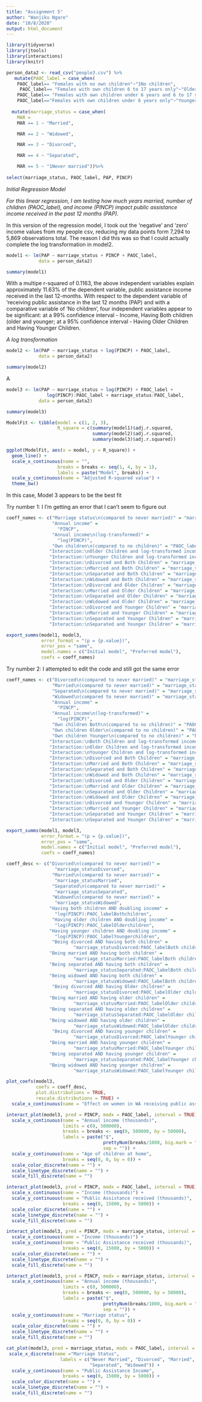 ```yaml
---
title: "Assignment 5"
author: "Wanjiku Ngare"
date: "10/8/2020"
output: html_document
---
```


```r
library(tidyverse)
library(jtools)
library(interactions)
library(knitr)
```

```r
person_data2 <- read_csv("people3.csv") %>%
   mutate(PAOC_label = case_when(
    PAOC_label== "Females with no own children"~"1No children",
     PAOC_label== "Females with own children 6 to 17 years only"~"Older Children",
    PAOC_label== "Females with own children under 6 years and 6 to 17 years"~"Both Children",
    PAOC_label=="Females with own children under 6 years only"~"Younger Children"))%>%
   
  mutate(marriage_status = case_when(
    MAR = 
    MAR == 1 ~ "Married",

    MAR == 2 ~ "Widowed",

    MAR == 3 ~ "Divorced",

    MAR == 4 ~ "Separated",

    MAR == 5 ~ "1Never married"))%>%
  
select(marriage_status, PAOC_label, PAP, PINCP) 
```

*Initial Regression Model*

_For this linear regression, I am testing how much years married, number of children (PAOC_label), and income (PINCP) impact public assistance income received in the past 12 months (PAP)._

In this version of the regression model, I took out the 'negative' and 'zero' income values from my people csv, reducing my data  points form 7,294 to 5,869 observations total. The reason I did this was so that I could actually complete the log transformation in model2.

```r
model1 <- lm(PAP ~ marriage_status + PINCP + PAOC_label,
            data = person_data2)

summary(model1)
```

With a multipe r-squared of 0.1163, the above independent  variables explain approximately 11.63% of  the dependent variable, public assistance income received in the last 12-months. With respect to the dependent variable of 'receiving public assistance in the last 12 months (PAP) and with a comparative variable of 'No children', four independent variables appear to be significant: at a 99% confidence interval - Income, Having Both  children (older and younger; at a 95% confidence interval - Having Older Children and Having Younger Children. 

*A log transformation*

```r
model2 <- lm(PAP ~ marriage_status + log(PINCP) + PAOC_label,
            data = person_data2)

summary(model2)
```

A

```r
model3 <- lm(PAP ~ marriage_status + log(PINCP) + PAOC_label +
               log(PINCP):PAOC_label + marriage_status:PAOC_label,
            data = person_data2)

summary(model3)
```


```r
ModelFit <- tibble(model = c(1, 2, 3),
                   R_square = c(summary(model1)$adj.r.squared,
                                summary(model2)$adj.r.squared,
                                summary(model3)$adj.r.squared))

ggplot(ModelFit, aes(x = model, y = R_square)) +
  geom_line() +
  scale_x_continuous(name = "",
                   breaks = breaks <- seq(1, 4, by = 1),
                   labels = paste("Model", breaks)) +
  scale_y_continuous(name = "Adjusted R-squared value") +
  theme_bw()
```

In this case, Model 3 appears to be the best fit

Try number 1: I I'm getting an error that I can't seem to figure out
```r
coeff_names <- c("Marriage status\n(compared to never married)" = "marriage_status",
                 "Annual income" = 
                   "PINCP",
                 "Annual income\n(log-transformed)" = 
                   "log(PINCP)",
                 "Own children\n(compared to no children)" = "PAOC_label",
                "Interaction:\nOlder Children and log-transformed income"="log(PINCP):PAOC_labelOlder children",
                "Interaction:\nYounger Children and log-transformed income"="log(PINCP):PAOC_labelYounger children",
                "Interaction:\nDivorced and Both Children" = "marriage_statusDivorced:PAOC_labelBoth children",
                "Interaction:\nMarried and Both Children" = "marriage_statusMarried:PAOC_labelBoth children",
                "Interaction:\nSeparated and Both Children" = "marriage_statusSeparated:PAOC_labelBoth children",
                "Interaction:\nWidowed and Both Children" = "marriage_statusWidowed:PAOC_labelBoth children",
                "Interaction:\nDivorced and Older Children" = "marriage_statusDivorced:PAOC_labelOlder children",
                "Interaction:\nMarried and Older Children" = "marriage_statusMarried:PAOC_labelOlder children",
                "Interaction:\nSeparated and Older Children" = "marriage_statusSeparated:PAOC_labelOlder children",
                "Interaction:\nWidowed and Older Children" = "marriage_statusWidowed:PAOC_labelOlder children",
                "Interaction:\nDivorced and Younger Children" = "marriage_statusDivorced:PAOC_labelYounger children",
                "Interaction:\nMarried and Younger Children" = "marriage_statusMarried:PAOC_labelYounger children",
                "Interaction:\nSeparated and Younger Children" = "marriage_statusSeparated:PAOC_labelYounger children",
                "Interaction:\nSeparated and Younger Children" = "marriage_statusWidowed:PAOC_labelYounger children")

export_summs(model1, model3, 
             error_format = "(p = {p.value})",
             error_pos = "same",
             model.names = c("Initial model", "Preferred model"),
             coefs = coeff_names)
```
Try number 2: I attempted to edit the code and still got the same error
```r
coeff_names <- c("Divorced\n(compared to never married)" = "marriage_statusDivorced",
                 "Married\n(compared to never married)" = "marriage_statusMarried",
                 "Separated\n(compared to never married)" = "marriage_statusSeparated",
                 "Widowed\n(compared to never married)" = "marriage_statusWidowed",
                 "Annual income" = 
                   "PINCP",
                 "Annual income\n(log-transformed)" = 
                   "log(PINCP)",
                 "Own children Both\n(compared to no children)" = "PAOC_labelBoth children",
                 "Own children Older\n(compared to no children)" = "PAOC_labelOlder children",
                 "Own children Younger\n(compared to no children)" = "PAOC_labelYounger children",
                "Interaction:\nBoth Children and log-transformed income" = "log(PINCP):PAOC_labelBoth children",
                "Interaction:\nOlder Children and log-transformed income"="log(PINCP):PAOC_labelOlder children",
                "Interaction:\nYounger Children and log-transformed income"="log(PINCP):PAOC_labelYounger children",
                "Interaction:\nDivorced and Both Children" = "marriage_statusDivorced:PAOC_labelBoth children",
                "Interaction:\nMarried and Both Children" = "marriage_statusMarried:PAOC_labelBoth children",
                "Interaction:\nSeparated and Both Children" = "marriage_statusSeparated:PAOC_labelBoth children",
                "Interaction:\nWidowed and Both Children" = "marriage_statusWidowed:PAOC_labelBoth children",
                "Interaction:\nDivorced and Older Children" = "marriage_statusDivorced:PAOC_labelOlder children",
                "Interaction:\nMarried and Older Children" = "marriage_statusMarried:PAOC_labelOlder children",
                "Interaction:\nSeparated and Older Children" = "marriage_statusSeparated:PAOC_labelOlder children",
                "Interaction:\nWidowed and Older Children" = "marriage_statusWidowed:PAOC_labelOlder children",
                "Interaction:\nDivorced and Younger Children" = "marriage_statusDivorced:PAOC_labelYounger children",
                "Interaction:\nMarried and Younger Children" = "marriage_statusMarried:PAOC_labelYounger children",
                "Interaction:\nSeparated and Younger Children" = "marriage_statusSeparated:PAOC_labelYounger children",
                "Interaction:\nSeparated and Younger Children" = "marriage_statusWidowed:PAOC_labelYounger children")

export_summs(model1, model3, 
             error_format = "(p = {p.value})",
             error_pos = "same",
             model.names = c("Initial model", "Preferred model"),
             coefs = coeff_names)
```

```r
coeff_desc <- c("Divorced\n(compared to never married)" = 
                  "marriage_statusDivorced",
                 "Married\n(compared to never married)" = 
                  "marriage_statusMarried",
                 "Separated\n(compared to never married)" = 
                  "marriage_statusSeparated",
                 "Widowed\n(compared to never married)" = 
                  "marriage_statusWidowed",
                "Having both children AND doubling income" = 
                  "log(PINCP):PAOC_labelBothchildren",
                 "Having older children AND doubling income" = 
                  "log(PINCP):PAOC_labelOlderchildren",
                "Having younger children AND doubling income" = 
                  "log(PINCP):PAOC_labelYoungerchildren",
                 "Being divorced AND having both children" = 
                         "marriage_statusDivorced:PAOC_labelBoth children",
                "Being married AND having both children" = 
                         "marriage_statusMarried:PAOC_labelBoth children",
                "Being separated AND having both children" = 
                         "marriage_statusSeparated:PAOC_labelBoth children",
                "Being widowed AND having both children" = 
                         "marriage_statusWidowed:PAOC_labelBoth children",
                 "Being divorced AND having Older children" = 
                         "marriage_statusDivorced:PAOC_labelOlder children",
                "Being married AND having older children" = 
                         "marriage_statusMarried:PAOC_labelOlder children",
                "Being separated AND having older children" = 
                         "marriage_statusSeparated:PAOC_labelOlder children",
                "Being widowed AND having older children" = 
                         "marriage_statusWidowed:PAOC_labelOlder children",
                 "Being divorced AND having younger children" = 
                         "marriage_statusDivorced:PAOC_labelYounger children",
                "Being married AND having younger children" = 
                         "marriage_statusMarried:PAOC_labelYounger children",
                "Being separated AND having younger children" = 
                         "marriage_statusSeparated:PAOC_labelYounger children",
                "Being widowed AND having younger children" = 
                         "marriage_statusWidowed:PAOC_labelYounger children")

plot_coefs(model3, 
           coefs = coeff_desc,
           plot.distributions = TRUE,
           rescale.distributions = TRUE) +
  scale_x_continuous(name = "Effect on women in WA receiving public assistance income- past 12 months")
```

```r
interact_plot(model3, pred = PINCP, modx = PAOC_label, interval = TRUE) +
  scale_x_continuous(name = "Annual income (thousands)",
                     limits = c(0, 500000),
                     breaks = breaks <- seq(0, 500000, by = 50000),
                     labels = paste("$", 
                                    prettyNum(breaks/1000, big.mark = "'"),
                                    sep = "")) +
  scale_y_continuous(name = "Age of children at home",
                     breaks = seq(0, 0, by = 0)) +
  scale_color_discrete(name = "") +
  scale_linetype_discrete(name = "") +
  scale_fill_discrete(name = "") 
```

```r
interact_plot(model3, pred = PINCP, modx = PAOC_label, interval = TRUE) +
  scale_x_continuous(name = "Income (thousands)") +
  scale_y_continuous(name = "Public Assistance received (thousands)",
                     breaks = seq(0, 15000, by = 5000)) +
  scale_color_discrete(name = "") +
  scale_linetype_discrete(name = "") +
  scale_fill_discrete(name = "") 
```

```r
interact_plot(model3, pred = PINCP, modx = marriage_status, interval = TRUE) +
  scale_x_continuous(name = "Income (thousands)") +
  scale_y_continuous(name = "Public Assistance received (thousands)",
                     breaks = seq(0, 15000, by = 5000)) +
  scale_color_discrete(name = "") +
  scale_linetype_discrete(name = "") +
  scale_fill_discrete(name = "") 
```


```r
interact_plot(model3, pred = PINCP, modx = marriage_status, interval = TRUE) +
  scale_x_continuous(name = "Annual income (thousands)",
                     limits = c(0, 500000),
                     breaks = breaks <- seq(0, 500000, by = 50000),
                     labels = paste("$", 
                                    prettyNum(breaks/1000, big.mark = "'"),
                                    sep = "")) +
  scale_y_continuous(name = "Marriage status",
                     breaks = seq(0, 0, by = 0)) +
  scale_color_discrete(name = "") +
  scale_linetype_discrete(name = "") +
  scale_fill_discrete(name = "") 
```

```r
cat_plot(model3, pred = marriage_status, modx = PAOC_label, interval = TRUE) +
 scale_x_discrete(name ="Marriage Status",
                    labels = c("Never Married", "Divorced", "Married",
                               "Separated", "Widowed")) +
  scale_y_continuous(name = "Public Assistance Income",
                     breaks = seq(0, 15000, by = 5000)) +
  scale_color_discrete(name = "") +
  scale_linetype_discrete(name = "") +
  scale_fill_discrete(name = "") 
```






